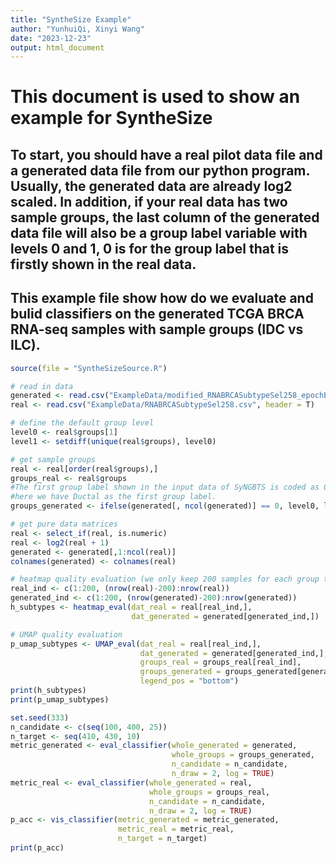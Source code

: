 ```yaml
---
title: "SyntheSize Example"
author: "YunhuiQi, Xinyi Wang"
date: "2023-12-23"
output: html_document
---
```


# This document is used to show an example for SyntheSize

## To start, you should have a real pilot data file and a generated data file from our python program. Usually, the generated data are already log2 scaled. In addition, if your real data has two sample groups, the last column of the generated data file will also be a group label variable with levels 0 and 1, 0 is for the group label that is firstly shown in the real data. 

## This example file show how do we evaluate and bulid classifiers on the generated TCGA BRCA RNA-seq samples with sample groups (IDC vs ILC).


```r
source(file = "SyntheSizeSource.R")
```

```r
# read in data
generated <- read.csv("ExampleData/modified_RNABRCASubtypeSel258_epochES_CVAE1-150_generated.csv", header = F)
real <- read.csv("ExampleData/RNABRCASubtypeSel258.csv", header = T)

# define the default group level
level0 <- real$groups[1]
level1 <- setdiff(unique(real$groups), level0)

# get sample groups
real <- real[order(real$groups),]
groups_real <- real$groups
#The first group label shown in the input data of SyNGBTS is coded as 0, the other group label is coded as 1.
#here we have Ductal as the first group label.
groups_generated <- ifelse(generated[, ncol(generated)] == 0, level0, level1)

# get pure data matrices
real <- select_if(real, is.numeric)
real <- log2(real + 1)
generated <- generated[,1:ncol(real)]
colnames(generated) <- colnames(real)

# heatmap quality evaluation (we only keep 200 samples for each group to save runing time)
real_ind <- c(1:200, (nrow(real)-200):nrow(real))
generated_ind <- c(1:200, (nrow(generated)-200):nrow(generated))
h_subtypes <- heatmap_eval(dat_real = real[real_ind,],
                           dat_generated = generated[generated_ind,])

# UMAP quality evaluation
p_umap_subtypes <- UMAP_eval(dat_real = real[real_ind,],
                             dat_generated = generated[generated_ind,],
                             groups_real = groups_real[real_ind],
                             groups_generated = groups_generated[generated_ind],
                             legend_pos = "bottom")
print(h_subtypes)
print(p_umap_subtypes)
```




```r
set.seed(333)
n_candidate <- c(seq(100, 400, 25))
n_target <- seq(410, 430, 10)
metric_generated <- eval_classifier(whole_generated = generated,
                                    whole_groups = groups_generated,
                                    n_candidate = n_candidate,
                                    n_draw = 2, log = TRUE)
metric_real <- eval_classifier(whole_generated = real, 
                               whole_groups = groups_real, 
                               n_candidate = n_candidate,
                               n_draw = 2, log = TRUE)
p_acc <- vis_classifier(metric_generated = metric_generated, 
                        metric_real = metric_real,
                        n_target = n_target)
print(p_acc)
```

